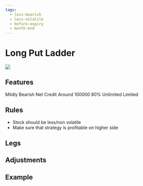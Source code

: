 ```yaml
---
tags:
  - less-bearish
  - less-volatile
  - before-expiry
  - month-end
---
```


# Long Put Ladder
<img className="graph" src="/img/graphs/long-put-ladder.svg" />

## Features
<!-- :::caution

Following fields might be incorrect

::: -->
<grid>
  <attribute title="View" icon="visibility" color="info">
    Mildly Bearish
  </attribute>
  <attribute title="Premium" icon="currency_exchange" color="info">
    Net Credit
  </attribute>
  <attribute title="Margin" icon="currency_rupee" color="info">
    Around 100000
  </attribute>
  <attribute title="POP" icon="percent" color="success">
    80%
  </attribute>
  <attribute title="Max Loss" icon="dangerous" color="warning">
    Unlimited
  </attribute>
  <attribute title="Profit" icon="payments" color="info">
    Limited
  </attribute>
</grid>

## Rules

- Stock should be less/non volatile
- Make sure that strategy is profitable on higher side

## Legs

<leg side="PE"  transaction="B" moneyNess="ATM" lotSize={1} moreInfo=""/>
<leg side="PE"  transaction="S" moneyNess="OTM" lotSize={1} moreInfo="" />
<leg side="PE"  transaction="S" moneyNess="OTM" lotSize={1} moreInfo=""/>

## Adjustments


## Example
